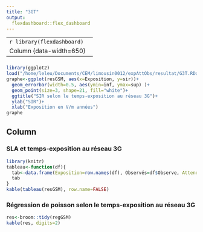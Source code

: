 ```yaml
---
title: "3GT"
output: 
  flexdashboard::flex_dashboard
---
```


--------------------------------------------------------------------
```r
library(flexdashboard)
```

Column {data-width=650}
-----------------------------------------------------------------------

###

```r
library(ggplot2)
load("/home/leleu/Documents/CEM/limousin0012/expAttObs/resultat/G3T.RData")
graphe<-ggplot(resGSM, aes(x=Exposition, y=sir))+
  geom_errorbar(width=0.5, aes(ymin=inf, ymax=sup) )+
  geom_point(size=3, shape=21, fill="white")+
  ggtitle("SIR selon le temps-exposition au réseau 3G")+
  ylab("SIR")+
  xlab("Exposition en V/m années")
graphe
```

Column {data-width=350}
-----------------------------------------------------------------------

### SLA et temps-exposition au réseau 3G

```r
library(knitr)
tableau<-function(df){
  tab<-data.frame(Exposition=row.names(df), Observés=df$Observe, Attendus=round(df$Attendus,2),SIR=round(df$sir,2), inf=round(df$inf,2), sup=round(df$sup,2))
  tab
}
kable(tableau(resGSM), row.name=FALSE)
```

### Régression de poisson selon le temps-exposition au réseau 3G

```r
res<-broom::tidy(regGSM)
kable(res, digits=2)

```